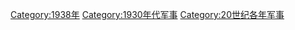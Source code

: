{{portal|軍事}}
{{Year by category
|m=1
|c=9
|d=3
|y=9
|cat=军事
|sortkey=军事
|parent=20世纪各年军事
|subcat=1930年代军事
}}

[[Category:1938年|Category:1938年]]
[[Category:1930年代军事|Category:1930年代军事]]
[[Category:20世纪各年军事|Category:20世纪各年军事]]